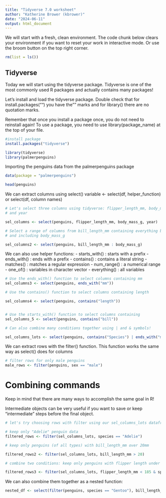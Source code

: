---
title: "Tidyverse 7.0 worksheet"
author: "Katherine Brower (kbrower)"
date: "2024-06-11"
output: html_document
---

We will start with a fresh, clean environment. 
The code chunk below clears your environment if you want to reset your work in interactive mode. Or use the broom button on the top right corner.

```{r}
rm(list = ls())
```

## Tidyverse
Today we will start using the tidyverse package. Tidyverse is one of the most commonly used R packages and actually contains many packages!

Let's install and load the tidyverse package. Double check that for install.packages("") you have the "" marks and for library() there are no quotation marks. 

Remember that once you install a package once, you do not need to reinstall again! To use a package, you need to use library(package_name) at the top of your file.

```{r}
#install package
install.packages("tidyverse")
```

```{r}
library(tidyverse)
library(palmerpenguins)
```

Importing the penguins data from the palmerpenguins package
```{r}
data(package = "palmerpenguins")
```  

```{r}
head(penguins)
```
We can extract columns using select()
variable <- select(df, helper_function) or select(df, column names)
```{r}
# Let's select three columns using tidyverse: flipper_length_mm, body_mass_g, 
# and year

sel_columns <- select(penguins, flipper_length_mm, body_mass_g, year)

# Select a range of columns from bill_length_mm containing everything between 
# and including body_mass_g

sel_columns2 <- select(penguins, bill_length_mm : body_mass_g)
```

We can also use helper functions: 
- starts_with() : starts with a prefix
- ends_with() : ends with a prefix
- contains() : contains a literal string
- matches() : matches a regular expression
- num_range() : a numerical range
- one_of() : variables in character vector
- everything() : all variables

```{r}
# Use the ends_with() function to select columns containing mm
sel_columns3 <- select(penguins, ends_with("mm"))

# Use the contains() function to select columns containing length

sel_columns4 <- select(penguins, contains("length"))


# Use the starts_with() function to select columns containing 
sel_columns_5 <- select(penguins, contains("bill"))

# Can also combine many conditions together using | and & symbols!

sel_columns_lots <- select(penguins, contains("Species") | ends_with("mm"))
```

We can extract rows with the filter() function. This function works the same way as select() does for columns

```{r}
# filter rows for only male penguins
male_rows <- filter(penguins, sex == "male")
```

# Combining commands
Keep in mind that there are many ways to accomplish the same goal in R!

Intermediate objects can be very useful if you want to save or keep "intermediate" steps before the final object.
```{r}
# let's try choosing rows with filter using our sel_columns_lots dataframe as an intermediate object

# keep only "Adelie" penguin data
filtered_rows <- filter(sel_columns_lots, species == "Adelie")

# keep only penguins (of all types) with bill_length_mm over 20mm

filtered_rows2 <- filter(sel_columns_lots, bill_length_mm > 20)

# combine two conditions: keep only penguins with flipper length under 185 mm and Chinstrap

filtered_rows3 <- filter(sel_columns_lots, flipper_length_mm < 185 & species == "Chinstrap")
```

We can also combine them together as a nested function:
```{r}
nested_df <- select(filter(penguins, species == "Gentoo"), bill_length_mm, year, sex)
```